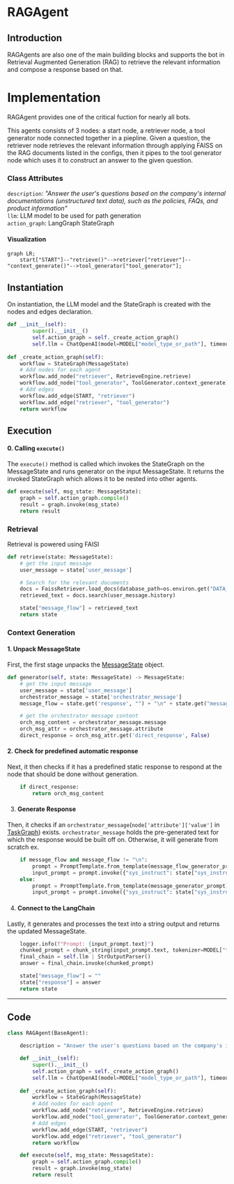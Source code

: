 # RAGAgent
## Introduction

RAGAgents are also one of the main building blocks and supports the bot in Retrieval Augmented Generation (RAG) to retrieve the relevant information and compose a response based on that.

# Implementation

RAGAgent provides one of the critical fuction for nearly all bots.

This agents consists of 3 nodes: a start node, a retriever node, a tool generator node connected together in a piepline. Given a question, the retriever node retrieves the relevant information through applying FAISS on the RAG documents listed in the configs, then it pipes to the tool generator node which uses it to construct an answer to the given question.

### Class Attributes
`description`: *"Answer the user's questions based on the company's internal documentations (unstructured text data), such as the policies, FAQs, and product information"*\
`llm`: LLM model to be used for path generation\
`action_graph`: LangGraph StateGraph

#### Visualization
```mermaid
graph LR;
    start["START"]--"retrieve()"-->retriever["retriever"]--"context_generate()"-->tool_generator["tool_generator"];
```
## Instantiation
On instantiation, the LLM model and the StateGraph is created with the nodes and edges declaration.

```py
def __init__(self):
        super().__init__()
        self.action_graph = self._create_action_graph()
        self.llm = ChatOpenAI(model=MODEL["model_type_or_path"], timeout=30000)
     
def _create_action_graph(self):
    workflow = StateGraph(MessageState)
    # Add nodes for each agent
    workflow.add_node("retriever", RetrieveEngine.retrieve)
    workflow.add_node("tool_generator", ToolGenerator.context_generate)
    # Add edges
    workflow.add_edge(START, "retriever")
    workflow.add_edge("retriever", "tool_generator")
    return workflow
```

## Execution
#### 0. Calling `execute()`
The `execute()` method is called which invokes the StateGraph on the MessageState and runs generator on the input MessageState. It returns the invoked StateGraph which allows it to be nested into other agents.

```py
def execute(self, msg_state: MessageState):
    graph = self.action_graph.compile()
    result = graph.invoke(msg_state)
    return result
```

### Retrieval
Retrieval is powered using FAISI
```py
def retrieve(state: MessageState):
    # get the input message
    user_message = state['user_message']

    # Search for the relevant documents
    docs = FaissRetriever.load_docs(database_path=os.environ.get("DATA_DIR"))
    retrieved_text = docs.search(user_message.history)

    state["message_flow"] = retrieved_text
    return state
```

### Context Generation

#### 1. Unpack MessageState 
First, the first stage unpacks the [MessageState](../MessageState.md) object.
```py
def generator(self, state: MessageState) -> MessageState:
    # get the input message
    user_message = state['user_message']
    orchestrator_message = state['orchestrator_message']
    message_flow = state.get('response', "") + "\n" + state.get("message_flow", "")

    # get the orchestrator message content
    orch_msg_content = orchestrator_message.message
    orch_msg_attr = orchestrator_message.attribute
    direct_response = orch_msg_attr.get('direct_response', False)
```

#### 2. Check for predefined automatic response
Next, it then checks if it has a predefined static response to respond at the node that should be done without generation.
```py
    if direct_response:
        return orch_msg_content
```

3. #### Generate Response
Then, it checks if an `orchestrator_message`(`node['attribute']['value']` in [TaskGraph](../Taskgraph/intro.md)) exists. `orchestrator_message` holds the pre-generated text for which the response would be built off on. Otherwise, it will generate from scratch
    ex. 

```py
    if message_flow and message_flow != "\n":
        prompt = PromptTemplate.from_template(message_flow_generator_prompt)
        input_prompt = prompt.invoke({"sys_instruct": state["sys_instruct"], "message": orch_msg_content, "formatted_chat": user_message.history, "initial_response": message_flow})
    else:
        prompt = PromptTemplate.from_template(message_generator_prompt)
        input_prompt = prompt.invoke({"sys_instruct": state["sys_instruct"], "message": orch_msg_content, "formatted_chat": user_message.history})
```

4. #### Connect to the LangChain
Lastly, it generates and processes the text into a string output and returns the updated MessageState.
```py
    logger.info(f"Prompt: {input_prompt.text}")
    chunked_prompt = chunk_string(input_prompt.text, tokenizer=MODEL["tokenizer"], max_length=MODEL["context"])
    final_chain = self.llm | StrOutputParser()
    answer = final_chain.invoke(chunked_prompt)

    state["message_flow"] = ""
    state["response"] = answer
    return state
```

---
## Code

```py
class RAGAgent(BaseAgent):

    description = "Answer the user's questions based on the company's internal documentations (unstructured text data), such as the policies, FAQs, and product information"

    def __init__(self):
        super().__init__()
        self.action_graph = self._create_action_graph()
        self.llm = ChatOpenAI(model=MODEL["model_type_or_path"], timeout=30000)
     
    def _create_action_graph(self):
        workflow = StateGraph(MessageState)
        # Add nodes for each agent
        workflow.add_node("retriever", RetrieveEngine.retrieve)
        workflow.add_node("tool_generator", ToolGenerator.context_generate)
        # Add edges
        workflow.add_edge(START, "retriever")
        workflow.add_edge("retriever", "tool_generator")
        return workflow

    def execute(self, msg_state: MessageState):
        graph = self.action_graph.compile()
        result = graph.invoke(msg_state)
        return result
```